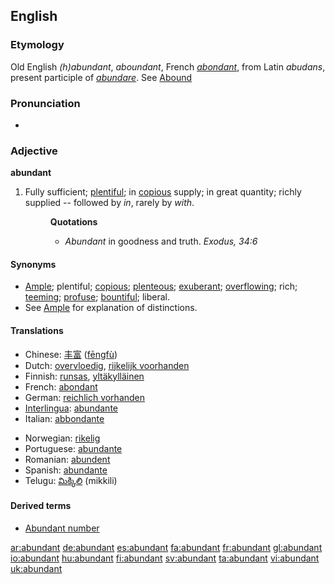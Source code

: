 ==English==

===Etymology===
Old English ''(h)abundant'', ''aboundant'', French ''[[abondant]]'', from Latin ''abudans'', present participle of ''[[abundare]]''. See [[Abound]]

===Pronunciation===
*{{audio|en-us-abundant.ogg|Audio (US)}}


===Adjective===
'''abundant'''

# Fully sufficient; [[plentiful]]; in [[copious]] supply; in great quantity; richly supplied -- followed by ''in'', rarely by ''with''.
#:'''Quotations'''
#:*''Abundant'' in goodness and truth. ''Exodus, 34:6''

====Synonyms====
*[[Ample]]; plentiful; [[copious]]; [[plenteous]]; [[exuberant]]; [[overflowing]]; rich; [[teeming]]; [[profuse]]; [[bountiful]]; liberal. 
*See [[Ample]] for explanation of distinctions.

====Translations====
{{top}}
*Chinese: [[丰富]] ([[fēngfù]])
*Dutch: [[overvloedig]], [[rijkelijk voorhanden]]
*Finnish: [[runsas]], [[yltäkylläinen]]
*French: [[abondant]]
*German: [[reichlich vorhanden]]
*[[Interlingua]]: [[abundante]]
*Italian: [[abbondante]]
{{mid}}
*Norwegian: [[rikelig]]
*Portuguese: [[abundante]]
*Romanian: [[abundent]]
*Spanish: [[abundante]]
*Telugu: [[మిక్కిలి]] (mikkili)
{{bottom}}

====Derived terms====
*[[Abundant number]]

[[ar:abundant]]
[[de:abundant]]
[[es:abundant]]
[[fa:abundant]]
[[fr:abundant]]
[[gl:abundant]]
[[io:abundant]]
[[hu:abundant]]
[[fi:abundant]]
[[sv:abundant]]
[[ta:abundant]]
[[vi:abundant]]
[[uk:abundant]]